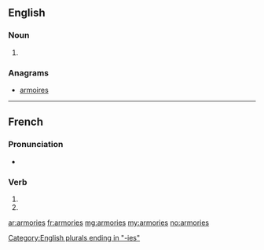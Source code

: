 {{also|armoriés}}
==English==

===Noun===
{{head|en|plural}}

# {{context|US|lang=en}} {{plural of|armory|lang=en}}

===Anagrams===
* [[armoires#English|armoires]]

[[Category:English plurals ending in "-ies"]]

----

==French==

===Pronunciation===
* {{homophones|lang=fr|armorie|armorient}}

===Verb===
{{fr-verb-form}}

# {{inflection of|armorier||2|s|pres|ind|lang=fr}}
# {{inflection of|armorier||2|s|pres|sub|lang=fr}}

[[ar:armories]]
[[fr:armories]]
[[mg:armories]]
[[my:armories]]
[[no:armories]]